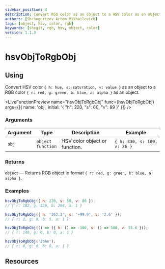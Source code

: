 ```yaml
---
sidebar_position: 4
description: Convert RGB color as an object to a HSV color as an object
authors: [Shchegortzov Artem Mikhailovich]
tags: [object, hsv, color, rgb]
keywords: [shegit, rgb, hsv, object, color]
version: 1.1.0
---
```




# hsvObjToRgbObj

## Using

Convert HSV color `{ h: hue, s: saturation, v: value }` as an object
to a RGB color `{ r: red, g: green, b: blue, a: alpha }` as an object.

<LiveFunctionPreview
  name="hsvObjToRgbObj"
  func={hsvObjToRgbObj}
  args={[{ name: 'obj', initial: '{ "h": 220, "s": 60, "v": 89 }' }]}
/>

### Arguments

| Argument | Type                       | Description                   | Example                     |
| -------- | -------------------------- | ----------------------------- | --------------------------- |
| `obj`    | `object` <br /> `function` | HSV color object or function. | `{ h: 330, s: 100, v: 36 }` |

### Returns

`object` — Returns RGB object in format `{ r: red, g: green, b: blue, a: alpha }`.

### Examples

```js
hsvObjToRgbObj({ h: 220, s: 50, v: 80 });
// { r: 102, g: 136, b: 204, a: 1 }

hsvObjToRgbObj({ h: '262.3', s: '+99.9', v: '2.6' });
// { r: 2, g: 0, b: 5, a: 1 }

hsvObjToRgbObj(() => ({ h: () => -100, s: () => 500, v: 55.6 }));
// { r: 140, g: 0, b: 0, a: 1 }

hsvObjToRgbObj('John');
// { r: 0, g: 0, b: 0, a: 1 }
```

## Resources

<Resources constants={constants} />
